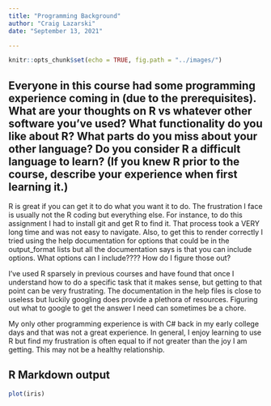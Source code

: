 ```yaml
---
title: "Programming Background"
author: "Craig Lazarski"
date: "September 13, 2021"

---
```


```r
knitr::opts_chunk$set(echo = TRUE, fig.path = "../images/")

```

## Everyone in this course had some programming experience coming in (due to the prerequisites).  What are your thoughts on R vs whatever other software you've used?  What functionality do you like about R?  What parts do you miss about your other language?  Do you consider R a difficult language to learn? (If you knew R prior to the course, describe your experience when first learning it.)

R is great if you can get it to do what you want it to do. The frustration I face is usually not the R coding but everything else. For instance, to do this assignment I had to install git and get R to find it. That process took a VERY long time and was not easy to navigate. Also, to get this to render correctly I tried using the help documentation for options that could be in the output_format lists but all the documentation says is that you can include options. What options can I include???? How do I figure those out? 

I've used R sparsely in previous courses and have found that once I understand how to do a specific task that it makes sense, but getting to that point can be very frustrating. The documentation in the help files is close to useless but luckily googling does provide a plethora of resources. Figuring out what to google to get the answer I need can sometimes be a chore. 

My only other programming experience is with C# back in my early college days and that was not a great experience. In general, I enjoy learning to use R but find my frustration is often equal to if not greater than the joy I am getting. This may not be a healthy relationship.

## R Markdown output

```r
plot(iris)

```
